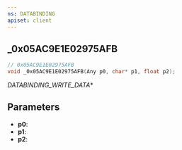 ```yaml
---
ns: DATABINDING
apiset: client
---
```

## _0x05AC9E1E02975AFB

```c
// 0x05AC9E1E02975AFB
void _0x05AC9E1E02975AFB(Any p0, char* p1, float p2);
```

_DATABINDING_WRITE_DATA_*

## Parameters
* **p0**:
* **p1**:
* **p2**: